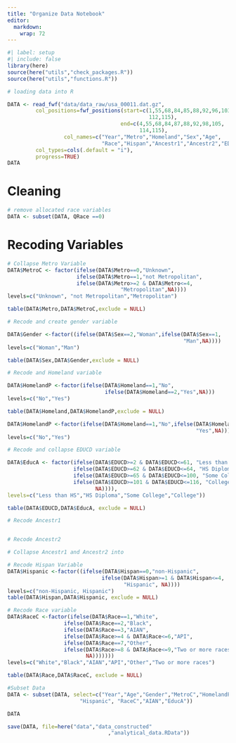 ```yaml
---
title: "Organize Data Notebook"
editor: 
  markdown: 
    wrap: 72
---
```


```r
#| label: setup
#| include: false
library(here)
source(here("utils","check_packages.R"))
source(here("utils","functions.R"))
```

```r
# loading data into R

DATA <- read_fwf("data/data_raw/usa_00011.dat.gz",
         col_positions=fwf_positions(start=c(1,55,68,84,85,88,92,96,103,
                                             112,115),
                                    end=c(4,55,68,84,87,88,92,98,105,
                                          114,115),
                  col_names=c("Year","Metro","Homeland","Sex","Age",
                              "Race","Hispan","Ancestr1","Ancestr2","EDUCD","QRace")),
         col_types=cols(.default = "i"),
         progress=TRUE)
DATA
```

# Cleaning

```r
# remove allocated race variables
DATA <- subset(DATA, QRace ==0)
```

# Recoding Variables

```r
# Collapse Metro Variable
DATA$MetroC <- factor(ifelse(DATA$Metro==0,"Unknown",
                      ifelse(DATA$Metro==1,"not Metropolitan",
                      ifelse(DATA$Metro>=2 & DATA$Metro<=4,
                                    "Metropolitan",NA))))
levels=c("Unknown", "not Metropolitan","Metropolitan")

table(DATA$Metro,DATA$MetroC,exclude = NULL)

# Recode and create gender variable

DATA$Gender <-factor((ifelse(DATA$Sex==2,"Woman",ifelse(DATA$Sex==1,
                                                        "Man",NA))))
levels=c("Woman","Man")

table(DATA$Sex,DATA$Gender,exclude = NULL)

# Recode and Homeland variable

DATA$HomelandP <-factor(ifelse(DATA$Homeland==1,"No",
                               ifelse(DATA$Homeland==2,"Yes",NA)))
levels=c("No","Yes")

table(DATA$Homeland,DATA$HomelandP,exclude = NULL)

DATA$HomelandP <-factor(ifelse(DATA$Homeland==1,"No",ifelse(DATA$Homeland==2,
                                                            "Yes",NA)))
levels=c("No","Yes")

# Recode and collapse EDUCD variable 

DATA$EducA <- factor(ifelse(DATA$EDUCD>=2 & DATA$EDUCD<=61, "Less than HS",
                     ifelse(DATA$EDUCD>=62 & DATA$EDUCD<=64, "HS Diploma",
                     ifelse(DATA$EDUCD>=65 & DATA$EDUCD<=100, "Some College",
                     ifelse(DATA$EDUCD>=101 & DATA$EDUCD<=116, "College",
                            NA)))),
levels=c("Less than HS","HS Diploma","Some College","College"))

table(DATA$EDUCD,DATA$EducA, exclude = NULL)
```

```r
# Recode Ancestr1


# Recode Ancestr2

# Collapse Ancestr1 and Ancestr2 into 

# Recode Hispan Variable
DATA$Hispanic <-factor((ifelse(DATA$Hispan==0,"non-Hispanic",
                              ifelse(DATA$Hispan>=1 & DATA$Hispan<=4,
                                     "Hispanic", NA))))
levels=c("non-Hispanic, Hispanic")
table(DATA$Hispan,DATA$Hispanic, exclude = NULL)

# Recode Race variable
DATA$RaceC <-factor(ifelse(DATA$Race==1,"White",
                  ifelse(DATA$Race==2,"Black",
                  ifelse(DATA$Race==3,"AIAN",
                  ifelse(DATA$Race>=4 & DATA$Race<=6,"API",
                  ifelse(DATA$Race==7,"Other",
                  ifelse(DATA$Race>=8 & DATA$Race<=9,"Two or more races", 
                         NA)))))))
levels=c("White","Black","AIAN","API","Other","Two or more races")

table(DATA$Race,DATA$RaceC, exclude = NULL)

```

```r

#Subset Data
DATA <- subset(DATA, select=c("Year","Age","Gender","MetroC","HomelandP",
                       "Hispanic", "RaceC","AIAN","EducA"))

DATA
```

```r
save(DATA, file=here("data","data_constructed"
                                ,"analytical_data.RData"))
```
